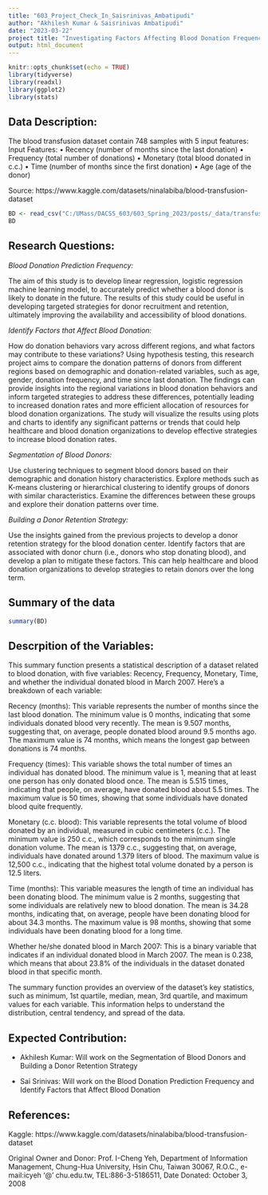 ```yaml
---
title: "603_Project_Check_In_Saisrinivas_Ambatipudi"
author: "Akhilesh Kumar & Saisrinivas Ambatipudi"
date: "2023-03-22"
project title: "Investigating Factors Affecting Blood Donation Frequency and Building a Donor Retention Strategy"
output: html_document
---
```


```r
knitr::opts_chunk$set(echo = TRUE)
library(tidyverse)
library(readxl)
library(ggplot2)
library(stats)
```

## Data Description:

The blood transfusion dataset contain 748 samples with 5 input features:
Input Features:
•	Recency (number of months since the last donation)
•	Frequency (total number of donations)
•	Monetary (total blood donated in c.c.)
•	Time (number of months since the first donation)
•	Age (age of the donor)

Source: https://www.kaggle.com/datasets/ninalabiba/blood-transfusion-dataset 

```r
BD <- read_csv("C:/UMass/DACSS_603/603_Spring_2023/posts/_data/transfusion_saisrinivas.csv")
BD
```

## Research Questions:

*Blood Donation Prediction Frequency:*

The aim of this study is to develop linear regression, logistic regression machine learning model, to accurately predict whether a blood donor is likely to donate in the future. 
The results of this study could be useful in developing targeted strategies for donor recruitment and retention, ultimately improving the availability and accessibility of blood donations.

*Identify Factors that Affect Blood Donation:*

How do donation behaviors vary across different regions, and what factors may contribute to these variations? Using hypothesis testing, this research project aims to compare the donation patterns of donors from different regions based on demographic and donation-related variables, such as age, gender, donation frequency, and time since last donation. The findings can provide insights into the regional variations in blood donation behaviors and inform targeted strategies to address these differences, potentially leading to increased donation rates and more efficient allocation of resources for blood donation organizations.
The study will visualize the results using plots and charts to identify any significant patterns or trends that could help healthcare and blood donation organizations to develop effective strategies to increase blood donation rates.

*Segmentation of Blood Donors:*

Use clustering techniques to segment blood donors based on their demographic and donation history characteristics. Explore methods such as K-means clustering or hierarchical clustering to identify groups of donors with similar characteristics. Examine the differences between these groups and explore their donation patterns over time.

*Building a Donor Retention Strategy:*

Use the insights gained from the previous projects to develop a donor retention strategy for the blood donation center. Identify factors that are associated with donor churn (i.e., donors who stop donating blood), and develop a plan to mitigate these factors. This can help healthcare and blood donation organizations to develop strategies to retain donors over the long term.

## Summary of the data

```r
summary(BD)
```

## Descrpition of the Variables:

This summary function presents a statistical description of a dataset related to blood donation, with five variables: Recency, Frequency, Monetary, Time, and whether the individual donated blood in March 2007. Here's a breakdown of each variable:

Recency (months): This variable represents the number of months since the last blood donation. The minimum value is 0 months, indicating that some individuals donated blood very recently. The mean is 9.507 months, suggesting that, on average, people donated blood around 9.5 months ago. The maximum value is 74 months, which means the longest gap between donations is 74 months.

Frequency (times): This variable shows the total number of times an individual has donated blood. The minimum value is 1, meaning that at least one person has only donated blood once. The mean is 5.515 times, indicating that people, on average, have donated blood about 5.5 times. The maximum value is 50 times, showing that some individuals have donated blood quite frequently.

Monetary (c.c. blood): This variable represents the total volume of blood donated by an individual, measured in cubic centimeters (c.c.). The minimum value is 250 c.c., which corresponds to the minimum single donation volume. The mean is 1379 c.c., suggesting that, on average, individuals have donated around 1.379 liters of blood. The maximum value is 12,500 c.c., indicating that the highest total volume donated by a person is 12.5 liters.

Time (months): This variable measures the length of time an individual has been donating blood. The minimum value is 2 months, suggesting that some individuals are relatively new to blood donation. The mean is 34.28 months, indicating that, on average, people have been donating blood for about 34.3 months. The maximum value is 98 months, showing that some individuals have been donating blood for a long time.

Whether he/she donated blood in March 2007: This is a binary variable that indicates if an individual donated blood in March 2007. The mean is 0.238, which means that about 23.8% of the individuals in the dataset donated blood in that specific month.

The summary function provides an overview of the dataset's key statistics, such as minimum, 1st quartile, median, mean, 3rd quartile, and maximum values for each variable. This information helps to understand the distribution, central tendency, and spread of the data.

## Expected Contribution:

- Akhilesh Kumar: Will work on the Segmentation of Blood Donors and Building a Donor Retention Strategy

- Sai Srinivas: Will work on the Blood Donation Prediction Frequency and Identify Factors that Affect Blood Donation 

## References:

Kaggle: https://www.kaggle.com/datasets/ninalabiba/blood-transfusion-dataset 

Original Owner and Donor: Prof. I-Cheng Yeh, Department of Information Management, Chung-Hua University,
Hsin Chu, Taiwan 30067, R.O.C., e-mail:icyeh '@' chu.edu.tw, TEL:886-3-5186511, Date Donated: October 3, 2008

